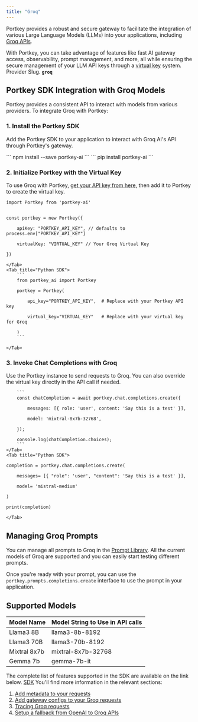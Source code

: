 ```yaml
---
title: "Groq"
---
```


Portkey provides a robust and secure gateway to facilitate the integration of various Large Language Models (LLMs) into your applications, including [Groq APIs](https://console.groq.com/docs/quickstart).

With Portkey, you can take advantage of features like fast AI gateway access, observability, prompt management, and more, all while ensuring the secure management of your LLM API keys through a [virtual key](/docs/product/ai-gateway/virtual-keys) system.
<Note>
Provider Slug. **`groq`**
</Note>
## Portkey SDK Integration with Groq Models

Portkey provides a consistent API to interact with models from various providers. To integrate Groq with Portkey:

### 1\. Install the Portkey SDK

Add the Portkey SDK to your application to interact with Groq AI's API through Portkey's gateway.

<Tabs>
    <Tab title="NodeJS">
        ```
        npm install --save portkey-ai
        ```
    </Tab>
    <Tab title="Python">
        ```
        pip install portkey-ai
        ```
    </Tab>

  </Tabs>




### 2\. Initialize Portkey with the Virtual Key

To use Groq with Portkey, [get your API key from here](https://console.groq.com/keys), then add it to Portkey to create the virtual key.

<Tabs>
    <Tab title="NodeJS SDK">

```
import Portkey from 'portkey-ai'


const portkey = new Portkey({

    apiKey: "PORTKEY_API_KEY", // defaults to process.env["PORTKEY_API_KEY"]

    virtualKey: "VIRTUAL_KEY" // Your Groq Virtual Key

})
```
    </Tab>
    <Tab title="Python SDK">
        ```
        from portkey_ai import Portkey

        portkey = Portkey(

            api_key="PORTKEY_API_KEY",  # Replace with your Portkey API key

            virtual_key="VIRTUAL_KEY"   # Replace with your virtual key for Groq

        )
        ```

    </Tab>

  </Tabs>



### **3\. Invoke Chat Completions with** Groq

Use the Portkey instance to send requests to Groq. You can also override the virtual key directly in the API call if needed.

<Tabs>
    <Tab title="NodeJS SDK">

        ```
        const chatCompletion = await portkey.chat.completions.create({

            messages: [{ role: 'user', content: 'Say this is a test' }],

            model: 'mixtral-8x7b-32768',

        });

        console.log(chatCompletion.choices);
        ```
    </Tab>
    <Tab title="Python SDK">

```
completion = portkey.chat.completions.create(

    messages= [{ "role": 'user', "content": 'Say this is a test' }],

    model= 'mistral-medium'

)

print(completion)
```

    </Tab>

  </Tabs>


## Managing Groq Prompts

You can manage all prompts to Groq in the [Prompt Library](/docs/product/prompt-library). All the current models of Groq are supported and you can easily start testing different prompts.

Once you're ready with your prompt, you can use the `portkey.prompts.completions.create` interface to use the prompt in your application.

## Supported Models

| Model Name   | Model String to Use in API calls |
| ------------ | -------------------------------- |
| Llama3 8B    | llama3-8b-8192                   |
| Llama3 70B   | llama3-70b-8192                  |
| Mixtral 8x7b | mixtral-8x7b-32768               |
| Gemma 7b     | gemma-7b-it                      |

The complete list of features supported in the SDK are available on the link below.
<Info>
[SDK](/docs/api-reference/portkey-sdk-client)
</Info>
You'll find more information in the relevant sections:

1. [Add metadata to your requests](/docs/product/observability/metadata)
2. [Add gateway configs to your Groq](/docs/product/ai-gateway/configs)[ requests](/docs/product/ai-gateway/configs)
3. [Tracing Groq requests](/docs/product/observability/traces)
4. [Setup a fallback from OpenAI to Groq APIs](/docs/product/ai-gateway/fallbacks)
